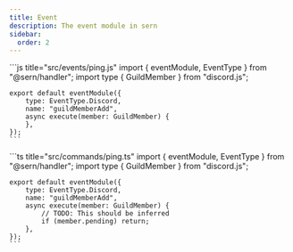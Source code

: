 ```yaml
---
title: Event
description: The event module in sern
sidebar:
  order: 2
---
```



<Tabs syncKey="language-preference">
  <TabItem value="js" label="JavaScript">
    ```js title="src/events/ping.js"
    import { eventModule, EventType } from "@sern/handler";
    import type { GuildMember } from "discord.js";

    export default eventModule({
        type: EventType.Discord,
        name: "guildMemberAdd",
        async execute(member: GuildMember) {
        },
    });
    ```
  </TabItem>
  <TabItem value="ts" label="TypeScript">
    ```ts title="src/commands/ping.ts"
    import { eventModule, EventType } from "@sern/handler";
    import type { GuildMember } from "discord.js";

    export default eventModule({
        type: EventType.Discord,
        name: "guildMemberAdd",
        async execute(member: GuildMember) {
            // TODO: This should be inferred
            if (member.pending) return;
        },
    });
    ```
  </TabItem>
</Tabs>

